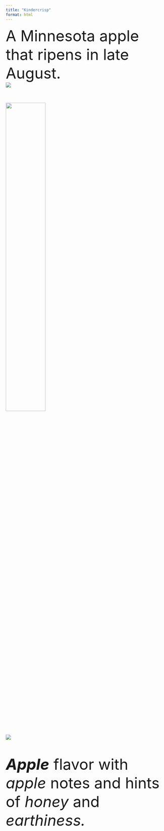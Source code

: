 ```yaml
---
title: "Kindercrisp"
format: html
---
```

<font size = "7">
A Minnesota apple that ripens in late August.
<div class="container">
<div class="row">

<div class="col">
![](img/websitefigs/Apple_Kindercrisp.svg)
 </div>

<div class="col">
![](img/kinder-crop.jpg){width=50%}

![](img/flavfigs/flavor_plot_Kindercrisp.svg)

<i><b>Apple</b></i> flavor with <i>apple</i> notes and hints of <i>honey</i> and <i>earthiness.</i>
